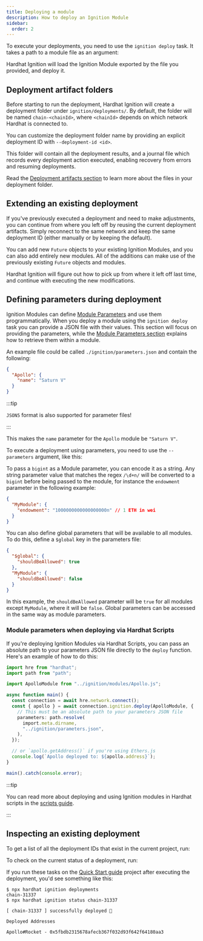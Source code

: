 ```yaml
---
title: Deploying a module
description: How to deploy an Ignition Module
sidebar:
  order: 2
---
```



To execute your deployments, you need to use the `ignition deploy` task. It takes a path to a module file as an argument:

<Run command="hardhat ignition deploy ignition/modules/MyModule.ts" />

Hardhat Ignition will load the Ignition Module exported by the file you provided, and deploy it.

## Deployment artifact folders

Before starting to run the deployment, Hardhat Ignition will create a deployment folder under `ignition/deployments/`. By default, the folder will be named `chain-<chainId>`, where `<chainId>` depends on which network Hardhat is connected to.

You can customize the deployment folder name by providing an explicit deployment ID with `--deployment-id <id>`.

This folder will contain all the deployment results, and a journal file which records every deployment action executed, enabling recovery from errors and resuming deployments.

Read the [Deployment artifacts section](/ignition/docs/explanations/deployment-artifacts) to learn more about the files in your deployment folder.

## Extending an existing deployment

If you've previously executed a deployment and need to make adjustments, you can continue from where you left off by reusing the current deployment artifacts. Simply reconnect to the same network and keep the same deployment ID (either manually or by keeping the default).

You can add new `Future` objects to your existing Ignition Modules, and you can also add entirely new modules. All of the additions can make use of the previously existing `Future` objects and modules.

Hardhat Ignition will figure out how to pick up from where it left off last time, and continue with executing the new modifications.

## Defining parameters during deployment

Ignition Modules can define [Module Parameters](/ignition/docs/guides/creating-modules#module-parameters) and use them programmatically. When you deploy a module using the `ignition deploy` task you can provide a JSON file with their values. This section will focus on providing the parameters, while the [Module Parameters section](/ignition/docs/guides/creating-modules#module-parameters) explains how to retrieve them within a module.

An example file could be called `./ignition/parameters.json` and contain the following:

```json
{
  "Apollo": {
    "name": "Saturn V"
  }
}
```

:::tip

`JSON5` format is also supported for parameter files!

:::

This makes the `name` parameter for the `Apollo` module be `"Saturn V"`.

To execute a deployment using parameters, you need to use the `--parameters` argument, like this:

<Run command="hardhat ignition deploy ignition/modules/Apollo.ts --parameters ignition/parameters.json" />

To pass a `bigint` as a Module parameter, you can encode it as a string. Any string parameter value that matches the regex `/\d+n/` will be converted to a `bigint` before being passed to the module, for instance the `endowment` parameter in the following example:

```json
{
  "MyModule": {
    "endowment": "1000000000000000000n" // 1 ETH in wei
  }
}
```

You can also define global parameters that will be available to all modules. To do this, define a `$global` key in the parameters file:

```json
{
  "$global": {
    "shouldBeAllowed": true
  },
  "MyModule": {
    "shouldBeAllowed": false
  }
}
```

In this example, the `shouldBeAllowed` parameter will be `true` for all modules except `MyModule`, where it will be `false`. Global parameters can be accessed in the same way as module parameters.

### Module parameters when deploying via Hardhat Scripts

If you're deploying Ignition Modules via Hardhat Scripts, you can pass an absolute path to your parameters JSON file directly to the `deploy` function. Here's an example of how to do this:

```ts
import hre from "hardhat";
import path from "path";

import ApolloModule from "../ignition/modules/Apollo.js";

async function main() {
  const connection = await hre.network.connect();
  const { apollo } = await connection.ignition.deploy(ApolloModule, {
    // This must be an absolute path to your parameters JSON file
    parameters: path.resolve(
      import.meta.dirname,
      "../ignition/parameters.json",
    ),
  });

  // or `apollo.getAddress()` if you're using Ethers.js
  console.log(`Apollo deployed to: ${apollo.address}`);
}

main().catch(console.error);
```

:::tip

You can read more about deploying and using Ignition modules in Hardhat scripts in the [scripts guide](/ignition/docs/guides/scripts).

:::

## Inspecting an existing deployment

To get a list of all the deployment IDs that exist in the current project, run:

<Run command="hardhat ignition deployments" />

To check on the current status of a deployment, run:

<Run command="hardhat ignition status DeploymentId" />

If you run these tasks on the [Quick Start guide](/ignition/docs/getting-started#quick-start) project after executing the deployment, you'd see something like this:

```
$ npx hardhat ignition deployments
chain-31337
$ npx hardhat ignition status chain-31337

[ chain-31337 ] successfully deployed 🚀

Deployed Addresses

Apollo#Rocket - 0x5fbdb2315678afecb367f032d93f642f64180aa3
```
